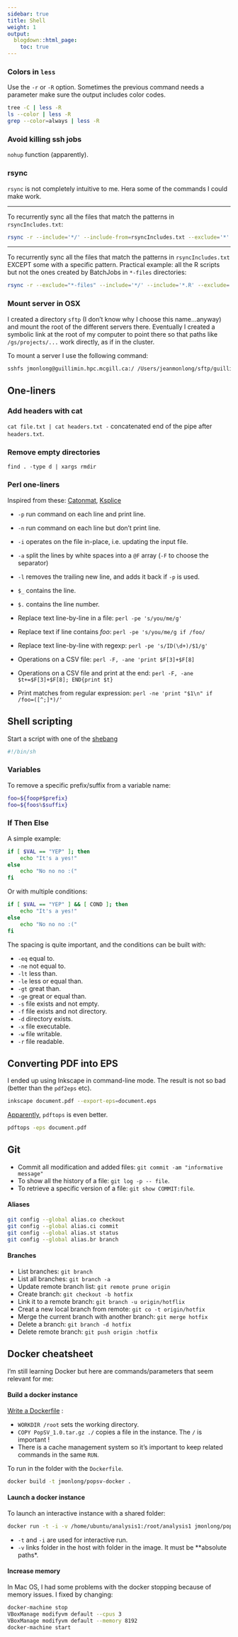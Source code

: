 ```yaml
---
sidebar: true
title: Shell
weight: 1
output:
  blogdown::html_page:
    toc: true
---
```



### Colors in `less`

Use the `-r` or `-R` option. Sometimes the previous command needs a parameter make sure the output includes color codes.

~~~sh
tree -C | less -R
ls --color | less -R
grep --color=always | less -R
~~~

### Avoid killing ssh jobs

`nohup` function (apparently).

### rsync

`rsync` is not completely intuitive to me. 
Hera some of the commands I could make work.

--- 

To recurrently sync all the files that match the patterns in `rsyncIncludes.txt`:

~~~sh
rsync -r --include='*/' --include-from=rsyncIncludes.txt --exclude='*' --prune-empty-dirs SRC DEST
~~~

---

To recurrently sync all the files that match the patterns in `rsyncIncludes.txt` EXCEPT some with a specific pattern.
Practical example: all the R scripts but not the ones created by BatchJobs in `*-files` directories:

~~~sh
rsync -r --exclude="*-files" --include='*/' --include='*.R' --exclude='*' --prune-empty-dirs SRC DEST
~~~


### Mount server in OSX

I created a directory `sftp` (I don't know why I choose this name...anyway) and mount the root of the different servers there. Eventually I created a symbolic link at the root of my computer to point there so that paths like `/gs/projects/...` work directly, as if in the cluster.

To mount a server I use the following command:

~~~sh
sshfs jmonlong@guillimin.hpc.mcgill.ca:/ /Users/jeanmonlong/sftp/guillimin -ovolname=NAME
~~~

## One-liners

### Add headers with cat

`cat file.txt | cat headers.txt -` concatenated end of the pipe after `headers.txt`.

### Remove empty directories

`find . -type d | xargs rmdir`

### Perl one-liners

Inspired from these: [Catonmat](http://www.catonmat.net/blog/introduction-to-perl-one-liners/), [Ksplice](https://blogs.oracle.com/ksplice/the-top-10-tricks-of-perl-one-liners)

- `-p` run command on each line and print line.
- `-n` run command on each line but don't print line.
- `-i` operates on the file in-place, i.e. updating the input file.
- `-a` split the lines by white spaces into a `@F` array (`-F` to choose the separator)
- `-l` removes the trailing new line, and adds it back if `-p` is used.
- `$_` contains the line.
- `$.` contains the line number.

- Replace text line-by-line in a file: `perl -pe 's/you/me/g'`
- Replace text if line contains *foo*: `perl -pe 's/you/me/g if /foo/`
- Replace text line-by-line with regexp: `perl -pe 's/ID(\d+)/$1/g'`
- Operations on a CSV file: `perl -F, -ane 'print $F[3]+$F[8]`
- Operations on a CSV file and print at the end: `perl -F, -ane $t+=$F[3]+$F[8]; END{print $t}`
- Print matches from regular expression: `perl -ne 'print "$1\n" if /foo=([^;]*)/'`

## Shell scripting

Start a script with one of the [shebang](https://en.wikipedia.org/wiki/Shebang_%28Unix%29)

~~~sh
#!/bin/sh
~~~

### Variables

To remove a specific prefix/suffix from a variable name:

~~~sh
foo=${foop#$prefix}
foo=${foos%$suffix}
~~~

### If Then Else

A simple example:

~~~sh
if [ $VAL == "YEP" ]; then
	echo "It's a yes!"
else
	echo "No no no :("
fi
~~~

Or with multiple conditions:

~~~sh
if [ $VAL == "YEP" ] && [ COND ]; then
	echo "It's a yes!"
else
	echo "No no no :("
fi
~~~

The spacing is quite important, and the conditions can be built with:

+ `-eq` equal to.
+ `-ne` not equal to.
+ `-lt` less than.
+ `-le` less or equal than.
+ `-gt` great than.
+ `-ge` great or equal than.
+ `-s` file exists and not empty.
+ `-f` file exists and not directory.
+ `-d` directory exists.
+ `-x` file executable.
+ `-w` file writable.
+ `-r` file readable.


## Converting PDF into EPS

I ended up using Inkscape in command-line mode. The result is not so bad (better than the `pdf2eps` etc).

~~~sh
inkscape document.pdf --export-eps=document.eps
~~~

[Apparently](http://blm.io/blog/convert-pdf-eps-osx/), `pdftops` is even better.

~~~sh
pdftops -eps document.pdf
~~~

## Git

+ Commit all modification and added files: `git commit -am "informative message"`
+ To show all the history of a file: `git log -p -- file`.
+ To retrieve a specific version of a file: `git show COMMIT:file`.

#### Aliases

~~~sh
git config --global alias.co checkout
git config --global alias.ci commit
git config --global alias.st status
git config --global alias.br branch
~~~


#### Branches

+ List branches: `git branch`
+ List all branches: `git branch -a`
+ Update remote branch list: `git remote prune origin`
+ Create branch: `git checkout -b hotfix`
+ Link it to a remote branch: `git branch -u origin/hotflix`
+ Creat a new local branch from remote: `git co -t origin/hotfix`
+ Merge the current branch with another branch: `git merge hotfix`
+ Delete a branch: `git branch -d hotfix`
+ Delete remote branch: `git push origin :hotfix`


## Docker cheatsheet

I'm still learning Docker but here are commands/parameters that seem relevant for me:

#### Build a docker instance

[Write a Dockerfile](https://docs.docker.com/engine/userguide/eng-image/dockerfile_best-practices/) :

+ `WORKDIR /root` sets the working directory.
+ `COPY PopSV_1.0.tar.gz ./` copies a file in the instance. The `/` is important !
+ There is a cache management system so it's important to keep related commands in the same `RUN`.

To run in the folder with the `Dockerfile`.

~~~sh
docker build -t jmonlong/popsv-docker .
~~~

#### Launch a docker instance

To launch an interactive instance with a shared folder:

~~~sh
docker run -t -i -v /home/ubuntu/analysis1:/root/analysis1 jmonlong/popsv-docker
~~~

+ `-t` and `-i` are used for interactive run.
+ `-v` links folder in the host with folder in the image. It must be **absolute paths*.

#### Increase memory

In Mac OS, I had some problems with the docker stopping because of memory issues.
I fixed by changing:

~~~sh
docker-machine stop
VBoxManage modifyvm default --cpus 3
VBoxManage modifyvm default --memory 8192
docker-machine start
~~~

